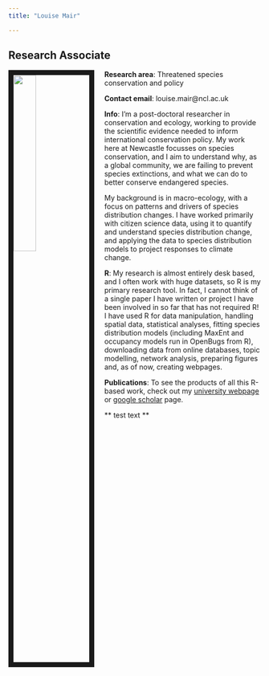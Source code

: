 ---
title: "Louise Mair"

---

## Research Associate

<img src= "images/louise-mair-profile.jpg" style="width:30%; border:10px solid; margin-right: 20px" align= "left"> 

**Research area**: Threatened species conservation and policy

**Contact email**: louise.mair@ncl.ac.uk

**Info**: I'm a post-doctoral researcher in conservation and ecology, working to provide the scientific evidence needed to inform international conservation policy. My work here at Newcastle focusses on species conservation, and I aim to understand why, as a global community, we are failing to prevent species extinctions, and what we can do to better conserve endangered species. 

My background is in macro-ecology, with a focus on patterns and drivers of species distribution changes. I have worked primarily with citizen science data, using it to quantify and understand species distribution change, and applying the data to species distribution models to project responses to climate change. 

**R**: My research is almost entirely desk based, and I often work with huge datasets, so R is my primary research tool. In fact, I cannot think of a single paper I have written or project I have been involved in so far that has not required R! I have used R for data manipulation, handling spatial data, statistical analyses, fitting species distribution models (including MaxEnt and occupancy models run in OpenBugs from R), downloading data from online databases, topic modelling, network analysis, preparing figures and, as of now, creating webpages. 

**Publications**: To see the products of all this R-based work, check out my [university webpage](https://www.ncl.ac.uk/nes/staff/profile/louisemair.html) or [google scholar](https://scholar.google.com/citations?user=UeMGAaAAAAAJ&hl=en&oi=ao) page. 

** test text **